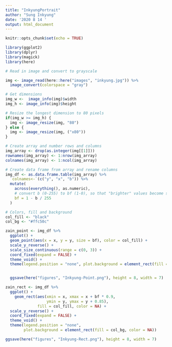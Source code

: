 ```yaml
---
title: "InkyungPortrait"
author: "Sung Inkyung"
date: '2020 8 14 '
output: html_document
---
```


```r
knitr::opts_chunk$set(echo = TRUE)
```

```r
library(ggplot2)
library(dplyr)
library(magick)
library(here)
```


```r
# Read in image and convert to grayscale

img <- image_read(here::here("images", "inkyung.jpg")) %>% 
  image_convert(colorspace = "gray")

# Get dimensions
img_w <-  image_info(img)$width
img_h <- image_info(img)$height

# Resize the longest dimension to 80 pixels
if(img_w >= img_h) {
  img <- image_resize(img, "80")
} else {
  img <- image_resize(img, ("x80"))
}

# Create array and number rows and columns
img_array <- drop(as.integer(img[[1]]))
rownames(img_array) <- 1:nrow(img_array)
colnames(img_array) <- 1:ncol(img_array)

# Create data frame from array and rename columns
img_df <- as.data.frame.table(img_array) %>% 
  `colnames<-`(c("y", "x", "b")) %>% 
  mutate(
    across(everything(), as.numeric),
    # convert b (0-255) to bf (1-0), so that "brighter" values become smaller bars
    bf = 1 - b / 255
  )

# Colors, fill and background
col_fill <- "black"
col_bg <- "#ffc50c"
```


```r
zain_point <- img_df %>% 
  ggplot() +
  geom_point(aes(x = x, y = y, size = bf), color = col_fill) +
  scale_y_reverse() +
  scale_size_continuous(range = c(0, 3)) +
  coord_fixed(expand = FALSE) +
  theme_void() +
  theme(legend.position = "none", plot.background = element_rect(fill = col_bg, color = NA)) 


  ggsave(here("figures", "Inkyung-Point.png"), height = 8, width = 7)
```

```r
zain_rect <- img_df %>% 
  ggplot() +
	geom_rect(aes(xmin = x, xmax = x + bf * 0.9, 
	              ymin = y, ymax = y + 0.85), 
	          fill = col_fill, color = NA) +
  scale_y_reverse() +
  coord_fixed(expand = FALSE) +
  theme_void() +
  theme(legend.position = "none", 
        plot.background = element_rect(fill = col_bg, color = NA)) 

ggsave(here("figures", "Inkyung-Rect.png"), height = 8, width = 7)
```

